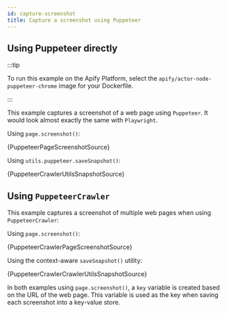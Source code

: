 ```yaml
---
id: capture-screenshot
title: Capture a screenshot using Puppeteer
---
```




## Using Puppeteer directly

:::tip

To run this example on the Apify Platform, select the `apify/actor-node-puppeteer-chrome` image for your Dockerfile.

:::

This example captures a screenshot of a web page using `Puppeteer`. It would look almost exactly the same with `Playwright`.

<Tabs groupId="puppeteer-capture-screenshot">
<TabItem value="pagescreenshot" label="Page Screenshot">

Using `page.screenshot()`:

<RunnableCodeBlock className="language-js" type="puppeteer">
	{PuppeteerPageScreenshotSource}
</RunnableCodeBlock>

</TabItem>

<TabItem value="crawlerutilsscreenshot" label="Crawler Utils Screenshot" default>

Using `utils.puppeteer.saveSnapshot()`:

<RunnableCodeBlock className="language-js" type="puppeteer">
	{PuppeteerCrawlerUtilsSnapshotSource}
</RunnableCodeBlock>

</TabItem>
</Tabs>

## Using `PuppeteerCrawler`

This example captures a screenshot of multiple web pages when using `PuppeteerCrawler`:

<Tabs groupId="puppeteer-capture-screenshot">
<TabItem value="pagescreenshot" label="Page Screenshot">

Using `page.screenshot()`:

<RunnableCodeBlock className="language-js" type="puppeteer">
	{PuppeteerCrawlerPageScreenshotSource}
</RunnableCodeBlock>

</TabItem>

<TabItem value="crawlerutilsscreenshot" label="Crawler Utils Screenshot" default>

Using the context-aware <ApiLink to="puppeteer-crawler/namespace/puppeteerUtils#saveSnapshot">`saveSnapshot()`</ApiLink> utility:

<RunnableCodeBlock className="language-js" type="puppeteer">
	{PuppeteerCrawlerCrawlerUtilsSnapshotSource}
</RunnableCodeBlock>

</TabItem>
</Tabs>

In both examples using `page.screenshot()`, a `key` variable is created based on the URL of the web page. This variable is used as the key when saving
each screenshot into a key-value store.
